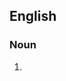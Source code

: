 {{also|conçussions}}

==English==

===Noun===
{{head|en|noun form}}

# {{plural of|concussion|lang=en}}